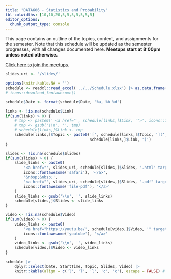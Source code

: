 ```yaml
---
title: "DATA606 - Statistics and Probability"
tbl-colwidths: [10,10,20,5,5,5,5,5,5,5]
editor_options: 
  chunk_output_type: console
---
```


This page contains an outline of the topics, content, and assignments for the semester.
Note that this schedule will be updated as the semester progresses, with all changes documented here. **Meetups start at 8:00pm unless noted otherwise.**

[Click here to join the meetups](https://us02web.zoom.us/j/82211588219?pwd=NufjffoPm9BTE05ClrmqFaogM9Rdtr.1).

```r
slides_uri <- '/slides/'

options(knitr.kable.NA = '')
schedule <- readxl::read_excel('../../Schedule.xlsx') |> as.data.frame()
# icons::download_fontawesome()

schedule$Date <- format(schedule$Date, '%a, %b %d')

links <- !is.na(schedule$Link)
if(sum(links) > 0) {
	# tmp <- paste0(' <a href="', schedule[links,]$Link, '">', icons::fontawesome('readme'), '</a>')
	# tmp <- gsub('\\n', '', tmp)
	# schedule[links,]$Link <- tmp
	schedule[links,]$Topic <- paste0('[', schedule[links,]$Topic, '](',
									 schedule[links,]$Link, ')')
}

slides <- !is.na(schedule$Slides)
if(sum(slides) > 0) {
	slide_links <- paste0(
		'<a href="', slides_uri, schedule[slides,]$Slides, '.html" target="_new">', 
		icons::fontawesome('safari'), '</a>',
		'&nbsp;&nbsp;',
		'<a href="', slides_uri, schedule[slides,]$Slides, '.pdf" target="_new">', 
		icons::fontawesome('file-pdf'), '</a>'
	)
	slide_links <- gsub('\\n', '', slide_links)
	schedule[slides,]$Slides <- slide_links
}

video <- !is.na(schedule$Video)
if(sum(video) > 0) {
	video_links <- paste0(
		'<a href="https://youtu.be/', schedule[video,]$Video, '" target="_new">',
		icons::fontawesome('youtube'), '</a>'
	)
	video_links <- gsub('\\n', '', video_links)
	schedule[video,]$Video <- video_links
}

schedule |>
	dplyr::select(Date, StartTime, Topic, Slides, Video) |>
	knitr::kable(align = c('l', 'l', 'l', 'c', 'c'), escape = FALSE) #|> kableExtra::kable_styling(full_width = FALSE)
```



